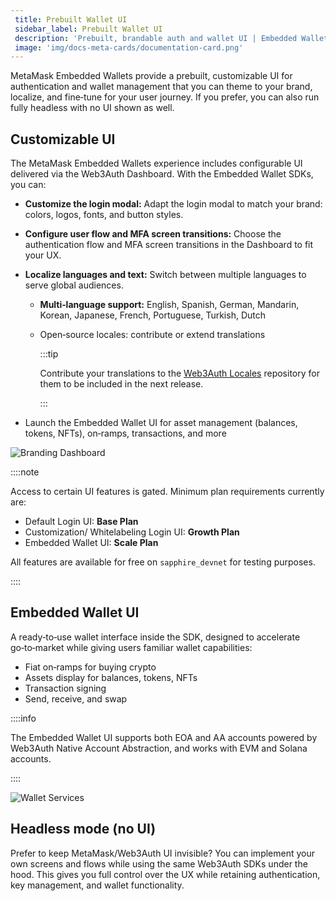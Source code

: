 ```yaml
---
 title: Prebuilt Wallet UI
 sidebar_label: Prebuilt Wallet UI
 description: 'Prebuilt, brandable auth and wallet UI | Embedded Wallets'
 image: 'img/docs-meta-cards/documentation-card.png'
---
```


MetaMask Embedded Wallets provide a prebuilt, customizable UI for authentication and wallet management that you can theme to your brand, localize, and fine‑tune for your user journey. If you prefer, you can also run fully headless with no UI shown as well.

## Customizable UI

The MetaMask Embedded Wallets experience includes configurable UI delivered via the Web3Auth Dashboard. With the Embedded Wallet SDKs, you can:

- **Customize the login modal:** Adapt the login modal to match your brand: colors, logos, fonts, and button styles.
- **Configure user flow and MFA screen transitions:** Choose the authentication flow and MFA screen transitions in the Dashboard to fit your UX.

- **Localize languages and text:** Switch between multiple languages to serve global audiences.
  - **Multi‑language support:** English, Spanish, German, Mandarin, Korean, Japanese, French, Portuguese, Turkish, Dutch

  - Open‑source locales: contribute or extend translations

    :::tip

    Contribute your translations to the [Web3Auth Locales](https://github.com/Web3Auth/web3auth-locales) repository for them to be included in the next release.

    :::

- Launch the Embedded Wallet UI for asset management (balances, tokens, NFTs), on‑ramps, transactions, and more

![Branding Dashboard](/img/embedded-wallets/whitelabel/modal/branding.gif)

::::note

Access to certain UI features is gated. Minimum plan requirements currently are:

- Default Login UI: **Base Plan**
- Customization/ Whitelabeling Login UI: **Growth Plan**
- Embedded Wallet UI: **Scale Plan**

All features are available for free on `sapphire_devnet` for testing purposes.

::::

## Embedded Wallet UI

A ready‑to‑use wallet interface inside the SDK, designed to accelerate go‑to‑market while giving users familiar wallet capabilities:

- Fiat on‑ramps for buying crypto
- Assets display for balances, tokens, NFTs
- Transaction signing
- Send, receive, and swap

::::info

The Embedded Wallet UI supports both EOA and AA accounts powered by Web3Auth Native Account Abstraction, and works with EVM and Solana accounts.

::::

![Wallet Services](/img/embedded-wallets/wallet-services/wallet-services.png)

## Headless mode (no UI)

Prefer to keep MetaMask/Web3Auth UI invisible? You can implement your own screens and flows while using the same Web3Auth SDKs under the hood. This gives you full control over the UX while retaining authentication, key management, and wallet functionality.
